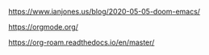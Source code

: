 https://www.ianjones.us/blog/2020-05-05-doom-emacs/

https://orgmode.org/

https://org-roam.readthedocs.io/en/master/
